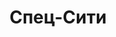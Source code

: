 ---
title: Спец-Сити
summary: 'ООО «Спец сити» оказывает услуги по аренде спецтехники в г. Воронеже и Черноземье с 2012 года.'
category: 'Спонсоры'
cover:
  src: '/images/posts/sponsors/1.png'
  alt: 'Man with luggage'
  caption: 'Photo by <a href="https://unsplash.com/@andrewtneel" target="_blank" rel="noopener noreferrer">Andrew Neel</a> on Unsplash'
tags: ['Лидер',
    'Велоспорт',
    'ВелоЛидер',
    'Спорт',
    'Победа будет за нами',]
publishedAt: '2022/09/24'
externals:
  Medium: 'https://konstantinmuenster.medium.com/should-you-quit-your-job-for-your-side-project-ed77985431c'
---